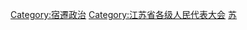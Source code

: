 [[Category:宿遷政治|Category:宿遷政治]]
[[Category:江苏省各级人民代表大会|Category:江苏省各级人民代表大会]]
[[Category:设区的市人民代表大会|苏]]